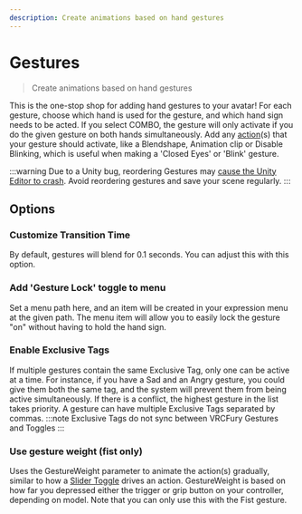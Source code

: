 ---
description: Create animations based on hand gestures
---

# Gestures

> Create animations based on hand gestures

This is the one-stop shop for adding hand gestures to your avatar! For each gesture, choose
which hand is used for the gesture, and which hand sign needs to be acted. If
you select COMBO, the gesture will only activate if you do the given gesture on both hands
simultaneously. Add any [action](/actions)(s) that your gesture should activate, like a Blendshape, Animation clip or Disable Blinking, which is useful when making a 'Closed Eyes' or 'Blink' gesture.

:::warning
Due to a Unity bug, reordering Gestures may [cause the Unity Editor to crash](https://github.com/VRCFury/VRCFury/issues/229). Avoid reordering gestures and save your scene regularly.
:::

## Options

### Customize Transition Time

By default, gestures will blend for 0.1 seconds. You can adjust this with this option.

### Add 'Gesture Lock' toggle to menu

Set a menu path here, and an item will be created in your expression menu at the given path. The
menu item will allow you to easily lock the gesture "on" without having to hold the hand sign.

### Enable Exclusive Tags

If multiple gestures contain the same Exclusive Tag, only one can be active at a time. For instance,
if you have a Sad and an Angry gesture, you could give them both the same tag, and the system will
prevent them from being active simultaneously. If there is a conflict, the highest gesture in the list takes priority. A gesture
can have multiple Exclusive Tags separated by commas.
:::note
Exclusive Tags do not sync between VRCFury Gestures and Toggles
:::

### Use gesture weight (fist only)

Uses the GestureWeight parameter to animate the action(s) gradually, similar to how a [Slider Toggle](/components/toggle#use-slider-wheel) drives an action. GestureWeight is based on how far you depressed either the trigger or grip button on your controller, depending on model.
Note that you can only use this with the Fist gesture.
